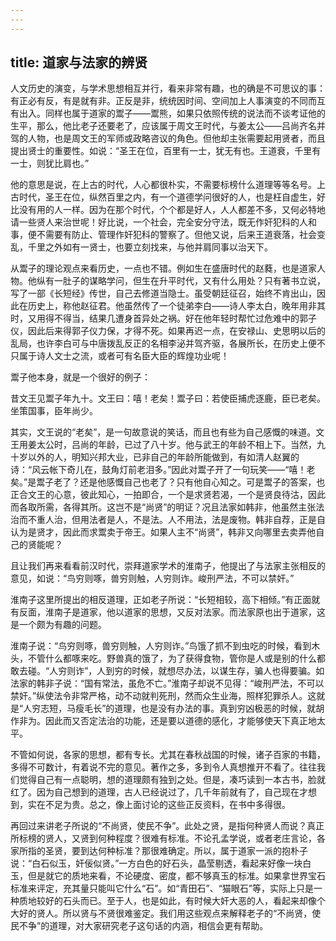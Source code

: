 ```yaml
---
---
---
```

title: 道家与法家的辨贤
---




人文历史的演变，与学术思想相互并行，看来非常有趣，也的确是不可思议的事：有正必有反，有是就有非。正反是非，统统因时间、空间加上人事演变的不同而互有出入。同样也属于道家的鬻子——鬻熊，如果只依照传统的说法而不谈考证他的生平，那么，他比老子还要老了，应该属于周文王时代，与姜太公——吕尚齐名并驾的人物，也是周文王的军师或政略咨议的角色。但他却主张需要起用贤者，而且提出贤士的重要性。如说：“圣王在位，百里有一士，犹无有也。王道衰，千里有一士，则犹比肩也。”

他的意思是说，在上古的时代，人心都很朴实，不需要标榜什么道理等等名号。上古时代，圣王在位，纵然百里之内，有一个道德学问很好的人，也是枉自虚生，好比没有用的人一样。因为在那个时代，个个都是好人，人人都差不多，又何必特地请一些贤人来治世呢！好比说，一个社会，完全安分守法，既无作奸犯科的人和事，便不需要有防止、管理作奸犯科的警察了。但他又说，后来王道衰落，社会变乱，千里之外如有一贤士，也要立刻找来，与他并肩同事以治天下。

从鬻子的理论观点来看历史，一点也不错。例如生在盛唐时代的赵蕤，也是道家人物。他纵有一肚子的谋略学问，但生在升平时代，又有什么用处？只有著书立说，写了一部《长短经》传世，自己去修道当隐士。虽受朝廷征召，始终不肯出山，因此在历史上，称他赵征君。他虽然传了一个徒弟李白——诗人李太白，晚年用非其时，又用得不得当，结果几遭身首异处之祸。好在他年轻时帮忙过危难中的郭子仪，因此后来得郭子仪力保，才得不死。如果再迟一点，在安禄山、史思明以后的乱局，也许李白可与中唐拨乱反正的名相李泌并驾齐驱，各展所长，在历史上便不只属于诗人文士之流，或者可有名臣大臣的辉煌功业呢！

鬻子他本身，就是一个很好的例子：


昔文王见鬻子年九十。文王曰：嘻！老矣！鬻子曰：若使臣捕虎逐鹿，臣已老矣。坐策国事，臣年尚少。


其实，文王说的“老矣”，是一句故意说的笑话，而且也有些为自己感慨的味道。文王用姜太公时，吕尚的年龄，已过了八十岁。他与武王的年龄不相上下。当然，九十岁以外的人，明知兴邦大业，已非自己的年龄所能做到，有如清人赵翼的诗：“风云帐下奇儿在，鼓角灯前老泪多。”因此对鬻子开了一句玩笑——“嘻！老矣。”是鬻子老了？还是他感慨自己也老了？只有他自心知之。可是鬻子的答案，也正合文王的心意，彼此知心，一拍即合，一个是求贤若渴，一个是贤良待沽，因此而各取所需，各得其所。这岂不是“尚贤”的明证？况且法家如韩非，他虽然主张法治而不重人治，但用法者是人，不是法。人不用法，法是废物。韩非自荐，正是自认为是贤才，因此而求鬻卖于帝王。如果人主不“尚贤”，韩非又向哪里去卖弄他自己的贤能呢？

且让我们再来看看前汉时代，崇拜道家学术的淮南子，他提出了与法家主张相反的意见，如说：“鸟穷则啄，兽穷则触，人穷则诈。峻刑严法，不可以禁奸。”

淮南子这里所提出的相反道理，正如老子所说：“长短相较，高下相倾。”有正面就有反面，淮南子是道家，他以道家的思想，又反对法家。而法家原也出于道家，这是一个颇为有趣的问题。

淮南子说：“鸟穷则啄，兽穷则触，人穷则诈。”鸟饿了抓不到虫吃的时候，看到木头，不管什么都啄来吃。野兽真的饿了，为了获得食物，管你是人或是别的什么都敢去碰。“人穷则诈”，人到穷的时候，就想尽办法，以谋生存，骗人也得要骗。如法家的韩非子说：“国有常法，虽危不亡。”淮南子却说不见得：“峻刑严法，不可以禁奸。”纵使法令非常严格，动不动就判死刑，然而众生业海，照样犯罪杀人。这就是“人穷志短，马瘦毛长”的道理，也是没有办法的事。真到穷凶极恶的时候，就胡作非为。因此而又否定法治的功能，还是要以道德的感化，才能够使天下真正地太平。

不管如何说，各家的思想，都有专长。尤其在春秋战国的时候，诸子百家的书籍，多得不可数计，有着说不完的意见。著作之多，多到令人真想推开不看了。往往我们觉得自己有一点聪明，想的道理颇有独到之处。但是，凑巧读到一本古书，脸就红了。因为自己想到的道理，古人已经说过了，几千年前就有了，自己现在才想到，实在不足为贵。总之，像上面讨论的这些正反资料，在书中多得很。

再回过来讲老子所说的“不尚贤，使民不争”。此处之贤，是指何种贤人而说？真正所标榜的贤人，又贤到何种程度？很难有标准。不论孔孟学说，或者老庄言论，各家所指的圣贤，要到达何种标准？那很难确定。所以，属于道家一派的抱朴子说：“白石似玉，奸佞似贤。”一方白色的好石头，晶莹剔透，看起来好像一块白玉，但是就它的质地来看，不论硬度、密度，都不够真玉的标准。如果拿世界宝石标准来评定，充其量只能叫它什么“石”。如“青田石”、“猫眼石”等，实际上只是一种质地较好的石头而已。至于人，也是如此，有时候大奸大恶的人，看起来却像个大好的贤人。所以贤与不贤很难鉴定。我们用这些观点来解释老子的“不尚贤，使民不争”的道理，对大家研究老子这句话的内涵，相信会更有帮助。